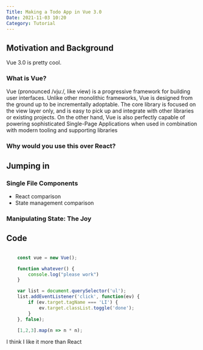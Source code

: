 ```yaml
---
Title: Making a Todo App in Vue 3.0
Date: 2021-11-03 10:20
Category: Tutorial
---
```


## Motivation and Background
Vue 3.0 is pretty cool. 

### What is Vue?
Vue (pronounced /vjuː/, like view) is a progressive framework for building user interfaces. Unlike other monolithic frameworks, Vue is designed from the ground up to be incrementally adoptable. The core library is focused on the view layer only, and is easy to pick up and integrate with other libraries or existing projects. On the other hand, Vue is also perfectly capable of powering sophisticated Single-Page Applications when used in combination with modern tooling and supporting libraries

### Why would you use this over React?

## Jumping in

### Single File Components

* React comparison
* State management comparison

### Manipulating State: The Joy

## Code

```javascript

    const vue = new Vue();

    function whatever() {
        console.log("please work")
    }

    var list = document.querySelector('ul');
    list.addEventListener('click', function(ev) {
        if (ev.target.tagName === 'LI') {
            ev.target.classList.toggle('done');
        }
    }, false);

    [1,2,3].map(n => n * n);

```


I think I like it more than React